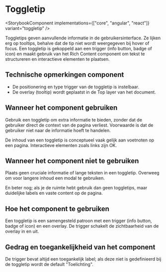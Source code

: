 
# Toggletip

<StorybookComponent implementations={["core", "angular", "react"]} variant="toggletip" />

Toggletips geven aanvullende informatie in de gebruikersinterface. Ze lijken erg op tooltips, behalve dat de tip niet wordt weergegeven bij hover of focus. Een toggletip is gekoppeld aan een trigger (info button, badge of icon) en maakt gebruik van het Rich Content component om tekst te structureren en interactieve elementen te plaatsen.

## Technische opmerkingen component

- De positionering en type trigger van de toggletip is instelbaar.
- De overlay (tooltip) wordt geplaatst in de Top layer van het document.

## Wanneer het component gebruiken

Gebruik een toggletip om extra informatie te bieden, zonder dat de gebruiker direct de context van de pagina verliest. Voorwaarde is dat de gebruiker niet naar de informatie hoeft te handelen.

De inhoud van een toggletip is conceptueel vaak gelijk aan voetnoten op een pagina. Interactieve elementen zoals links zijn OK.

## Wanneer het component niet te gebruiken

Plaats geen cruciale informatie of lange teksten in een toggletip. Overweeg om voor langere inhoud een modal te gebruiken.

En beter nog; als je de ruimte hebt gebruik dan geen toggletips, maar duidelijke labels en vaste content op de pagina.

## Hoe het component te gebruiken

Een toggletip is een samengesteld patroon met een trigger (info button, badge of icon) en een overlay. De trigger schakelt de zichtbaarheid van de overlay in en uit.

## Gedrag en toegankelijkheid van het component

De trigger bevat altijd een toegankelijk label; als deze niet is gedefinieerd bij de toggletip wordt de default "Toelichting".
